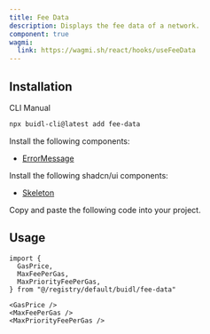 ```yaml
---
title: Fee Data
description: Displays the fee data of a network.
component: true
wagmi:
  link: https://wagmi.sh/react/hooks/useFeeData
---
```


<ComponentPreview
  name="fee-data-demo"
  className="[&_.preview>[data-orientation=vertical]]:sm:max-w-[70%]"
/>

## Installation

<Tabs defaultValue="cli">

<TabsList>
  <TabsTrigger value="cli">CLI</TabsTrigger>
  <TabsTrigger value="manual">Manual</TabsTrigger>
</TabsList>

<TabsContent value="cli">

```bash
npx buidl-cli@latest add fee-data
```

</TabsContent>

<TabsContent value="manual">

<Steps>

<Step>Install the following components:</Step>

- [ErrorMessage](/docs/components/error-message)

<Step>Install the following shadcn/ui components:</Step>

- [Skeleton](https://ui.shadcn.com/docs/components/skeleton)

<Step>Copy and paste the following code into your project.</Step>

<ComponentSource name="fee-data" />

</Steps>

</TabsContent>

</Tabs>

## Usage

```tsx
import {
  GasPrice,
  MaxFeePerGas,
  MaxPriorityFeePerGas,
} from "@/registry/default/buidl/fee-data"
```

```tsx
<GasPrice />
<MaxFeePerGas />
<MaxPriorityFeePerGas />
```
